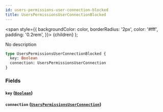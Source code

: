 ```yaml
---
id: users-permissions-user-connection-blocked
title: UsersPermissionsUserConnectionBlocked
---
```


<span
style={{
      backgroundColor: color,
      borderRadius: '2px',
      color: '#fff',
      padding: '0.2rem',
    }}>
{children}
</span>
);

No description

```graphql
type UsersPermissionsUserConnectionBlocked {
  key: Boolean
  connection: UsersPermissionsUserConnection
}
```

### Fields

#### `key` ([`Boolean`](/v1/scalars/boolean))

#### `connection` ([`UsersPermissionsUserConnection`](/v1/objects/users-permissions-user-connection))
